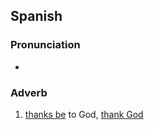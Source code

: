 {{also|Gracias a Dios}}
==Spanish==

===Pronunciation===
* {{es-IPA}}

===Adverb===
{{es-adv}}

# [[thanks be]] to God, [[thank God]]